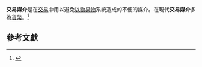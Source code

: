 {{expand|time=2016-01-30T12:13:26+00:00}}
{{refimprove|time=2016-01-30T12:13:26+00:00}}
{{Economics sidebar}}
'''交易媒介'''是在[[交易|交易]]中用以避免[[以物易物|以物易物]]系統造成的不便的媒介。在現代'''交易媒介'''多為[[貨幣|貨幣]]。<ref>{{Cite web |url=http://www.investopedia.com/terms/m/mediumofexchange.asp |title=存档副本 |accessdate=2016-01-30 |archive-date=2020-12-03 |archive-url=https://web.archive.org/web/20201203084225/https://www.investopedia.com/terms/m/mediumofexchange.asp |dead-url=no }}</ref>

==參考文獻==
{{reflist}}
{{Means of Exchange}}